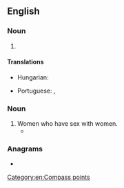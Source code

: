 ==English==

===Noun===
{{en-noun|-}}

# {{abbreviation of|en|west-southwest}}

====Translations====
{{trans-top|abbreviation of west-southwest}}
* Hungarian: {{t+|hu|NyDNy}}
{{trans-mid}}
* Portuguese: {{t+|pt|OSO}}, {{t+|pt|WSW}}
{{trans-bottom}}

===Noun===
{{en-plural noun}}

# Women who have sex with women.
#* {{seeCites|en}}

===Anagrams===
* {{anagrams|en|a=sww|WWs}}

[[Category:en:Compass points]]